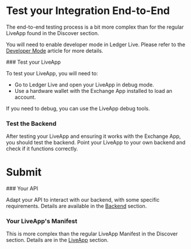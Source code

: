 
# Test your Integration End-to-End

The end-to-end testing process is a bit more complex than for the regular LiveApp found in the Discover section.

You will need to enable developer mode in Ledger Live. Please refer to the [Developer Mode](../../discover/references/developer-mode) article for more details.

<Steps>
### Test your LiveApp

To test your LiveApp, you will need to:

- Go to Ledger Live and open your LiveApp in debug mode.
- Use a hardware wallet with the Exchange App installed to load an account.

If you need to debug, you can use the LiveApp debug tools.

### Test the Backend

After testing your LiveApp and ensuring it works with the Exchange App, you should test the backend. Point your LiveApp to your own backend and check if it functions correctly.

</Steps>

# Submit

<Steps>
### Your API

Adapt your API to interact with our backend, with some specific requirements. Details are available in the [Backend](providers-backend) section.

### Your LiveApp's Manifest

This is more complex than the regular LiveApp Manifest in the Discover section. Details are in the [LiveApp](providers-liveapp) section.

</Steps>
